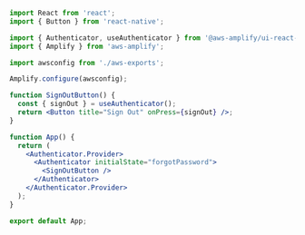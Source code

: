 
```jsx expoSnack
import React from 'react';
import { Button } from 'react-native';

import { Authenticator, useAuthenticator } from '@aws-amplify/ui-react-native';
import { Amplify } from 'aws-amplify';

import awsconfig from './aws-exports';

Amplify.configure(awsconfig);

function SignOutButton() {
  const { signOut } = useAuthenticator();
  return <Button title="Sign Out" onPress={signOut} />;
}

function App() {
  return (
    <Authenticator.Provider>
      <Authenticator initialState="forgotPassword">
        <SignOutButton />
      </Authenticator>
    </Authenticator.Provider>
  );
}

export default App;
```
<ForgotPasswordCallout />
